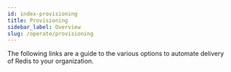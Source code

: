 ```yaml
---
id: index-provisioning
title: Provisioning
sidebar_label: Overview
slug: /operate/provisioning
---
```





The following links are a guide to the various options to automate delivery of Redis to your organization.

<div class="row">
   <div class="col">
    <RedisCard
        title="How to Deploy and Manage Redis Database on AWS Using Terraform"
        description="Deploy and Manage Redis Database on AWS using Terraform"
        page="/operate/provisioning/terraform"
        />
  </div>
  <div class="col">
    <RedisCard
        title="Azure Cache for Redis Enterprise using Terraform"
        description="Azure Cache for Redis Enterprise with Terraform"
        page="/operate/provisioning/azure-cache-for-redisenterprise-using-terraform"
        />
  </div>
  <div class="col">
    <RedisCard
        title="Azure Cache for Redis Enterprise using Terraform with Private Link"
        description="Azure Cache for Redis Enterprise with Terraform with private Link"
        page="/operate/provisioning/azure-cache-for-redisenterprise-using-terraform-with-private-link"
        />
  </div> 

</div> 
